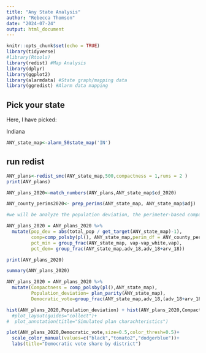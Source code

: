 ---
title: "Any State Analysis"
author: "Rebecca Thomson"
date: "2024-07-24"
output: html_document
---

```{r setup, include=FALSE}
knitr::opts_chunk$set(echo = TRUE)
library(tidyverse)
#library(Rtools)
library(redist) #Map Analysis
library(dplyr)
library(ggplot2)
library(alarmdata) #State graph/mapping data
library(ggredist) #Alarm data mapping
```

## Pick your state
Here, I have picked:

Indiana
```{r pick}
ANY_state_map<-alarm_50state_map('IN')
```

## run redist

```{r run redist}
ANY_plans<-redist_smc(ANY_state_map,500,compactness = 1,runs = 2 )
print(ANY_plans)

```


```{r match}
ANY_plans_2020<-match_numbers(ANY_plans,ANY_state_map$cd_2020)

ANY_county_perims2020<- prep_perims(ANY_state_map, ANY_state_map$adj)

#we will be analyze the population deviation, the perimeter-based compactness measure, and the fraction of minority voters and two-party Democratic vote share by district.

ANY_plans_2020 = ANY_plans_2020 %>%
  mutate(pop_dev = abs(total_pop / get_target(ANY_state_map)-1),
         comp=comp_polsby(pl(), ANY_state_map,perim_df = ANY_county_perims2020),
         pct_min = group_frac(ANY_state_map, vap-vap_white,vap),
         pct_dem= group_frac(ANY_state_map,adv_18,adv_18+arv_18))

print(ANY_plans_2020)

```

```{r diagnostics}
summary(ANY_plans_2020)
```
```{r post-run analysis-any 01}
ANY_plans_2020 = ANY_plans_2020 %>%
  mutate(Compactness = comp_polsby(pl(),ANY_state_map),
         Population_deviation= plan_parity(ANY_state_map),
         Democratic_vote=group_frac(ANY_state_map,adv_18,(adv_18+arv_18)))

hist(ANY_plans_2020,Population_deviation) + hist(ANY_plans_2020,Compactness)#+
  #plot_layout(guides="collect")+
#  plot_annotation(title="Simulated plan charachteristics")
```

```{r post-run analysis-anyS 03}
plot(ANY_plans_2020,Democratic_vote,size=0.5,color_thresh=0.5)+
  scale_color_manual(values=c("black","tomato2","dodgerblue"))+
  labs(title="Democratic vote share by district")
```